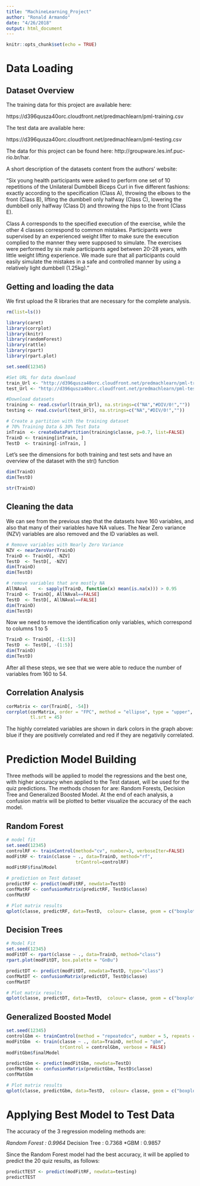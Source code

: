 ```yaml
---
title: "MachineLearning_Project"
author: "Ronald Armando"
date: "4/26/2018"
output: html_document
---
```


```r
knitr::opts_chunk$set(echo = TRUE)
```

# Data Loading

## Dataset Overview
The training data for this project are available here:

https://d396qusza40orc.cloudfront.net/predmachlearn/pml-training.csv

The test data are available here:

https://d396qusza40orc.cloudfront.net/predmachlearn/pml-testing.csv

The data for this project can be found here: http://groupware.les.inf.puc-rio.br/har.

A short description of the datasets content from the authors’ website:

“Six young health participants were asked to perform one set of 10 repetitions of the Unilateral Dumbbell Biceps Curl in five different fashions: exactly according to the specification (Class A), throwing the elbows to the front (Class B), lifting the dumbbell only halfway (Class C), lowering the dumbbell only halfway (Class D) and throwing the hips to the front (Class E).

Class A corresponds to the specified execution of the exercise, while the other 4 classes correspond to common mistakes. Participants were supervised by an experienced weight lifter to make sure the execution complied to the manner they were supposed to simulate. The exercises were performed by six male participants aged between 20-28 years, with little weight lifting experience. We made sure that all participants could easily simulate the mistakes in a safe and controlled manner by using a relatively light dumbbell (1.25kg)."

## Getting and loading the data
We first upload the R libraries that are necessary for the complete analysis.

```r
rm(list=ls())  

library(caret)
library(corrplot)
library(knitr)
library(randomForest)
library(rattle)
library(rpart)
library(rpart.plot)

set.seed(12345)

#Set URL for data download
train_Url <- "http://d396qusza40orc.cloudfront.net/predmachlearn/pml-training.csv"
test_Url <- "http://d396qusza40orc.cloudfront.net/predmachlearn/pml-testing.csv"

#Download datasets
training <- read.csv(url(train_Url), na.strings=c("NA","#DIV/0!",""))
testing <- read.csv(url(test_Url), na.strings=c("NA","#DIV/0!",""))

# Create a partition with the training dataset
# 70% Training Data & 30% Test Data
inTrain  <- createDataPartition(training$classe, p=0.7, list=FALSE)
TrainD <- training[inTrain, ]
TestD  <- training[-inTrain, ]
```

Let's see the dimensions for both training and test sets and have an overview of the dataset with the str() function

```r
dim(TrainD)
dim(TestD)

str(TrainD)
```
## Cleaning the data

We can see from the previous step that the datasets have 160 variables, and also that many of their variables have NA values. The Near Zero variance (NZV) variables are also removed and the ID variables as well.

```r
# Remove variables with Nearly Zero Variance
NZV <- nearZeroVar(TrainD)
TrainD <- TrainD[, -NZV]
TestD  <- TestD[, -NZV]
dim(TrainD)
dim(TestD)
```

```r
# remove variables that are mostly NA
AllNAval    <- sapply(TrainD, function(x) mean(is.na(x))) > 0.95
TrainD <- TrainD[, AllNAval==FALSE]
TestD  <- TestD[, AllNAval==FALSE]
dim(TrainD)
dim(TestD)
```

Now we need to remove the identification only variables, which correspond to columns 1 to 5

```r
TrainD <- TrainD[, -(1:5)]
TestD  <- TestD[, -(1:5)]
dim(TrainD)
dim(TestD)
```

After all these steps, we see that we were able to reduce the number of variables from 160 to 54.

## Correlation Analysis

```r
corMatrix <- cor(TrainD[, -54])
corrplot(corMatrix, order = "FPC", method = "ellipse", type = "upper", 
         tl.srt = 45)
```


The highly correlated variables are shown in dark colors in the graph above: blue if they are positively correlated and red if they are negativily correlated.


# Prediction Model Building

Three methods will be applied to model the regressions and the best one, with higher accuracy when applied to the Test dataset, will be used for the quiz predictions. 
The methods chosen for are: Random Forests, Decision Tree and Generalized Boosted Model.
At the end of each analysis, a confusion matrix will be plotted to better visualize the accuracy of the each model.

## Random Forest

```r
# model fit
set.seed(12345)
controlRF <- trainControl(method="cv", number=3, verboseIter=FALSE)
modFitRF <- train(classe ~ ., data=TrainD, method="rf",
                          trControl=controlRF)
modFitRF$finalModel
```

```r
# prediction on Test dataset
predictRF <- predict(modFitRF, newdata=TestD)
confMatRF <- confusionMatrix(predictRF, TestD$classe)
confMatRF
```

```r
# Plot matrix results
qplot(classe, predictRF, data=TestD,  colour= classe, geom = c("boxplot", "jitter"), main = paste("Random Forest - Accuracy =", round(confMatRF$overall['Accuracy'], 4)), xlab = "Observation", ylab = "Prediction")

```

## Decision Trees

```r
# Model Fit
set.seed(12345)
modFitDT <- rpart(classe ~ ., data=TrainD, method="class")
rpart.plot(modFitDT, box.palette = "GnBu")
```

```r
predictDT <- predict(modFitDT, newdata=TestD, type="class")
confMatDT <- confusionMatrix(predictDT, TestD$classe)
confMatDT
```

```r
# Plot matrix results
qplot(classe, predictDT, data=TestD,  colour= classe, geom = c("boxplot", "jitter"), main = paste("Decision Tree - Accuracy =",round(confMatDT$overall['Accuracy'], 4)), xlab = "Observation", ylab = "Prediction")
```

## Generalized Boosted Model

```r
set.seed(12345)
controlGbm <- trainControl(method = "repeatedcv", number = 5, repeats = 1)
modFitGbm  <- train(classe ~ ., data=TrainD, method = "gbm",
                    trControl = controlGbm, verbose = FALSE)
modFitGbm$finalModel
```

```r
predictGbm <- predict(modFitGbm, newdata=TestD)
confMatGbm <- confusionMatrix(predictGbm, TestD$classe)
confMatGbm
```

```r
# Plot matrix results
qplot(classe, predictGbm, data=TestD,  colour= classe, geom = c("boxplot", "jitter"), main = paste("GBM - Accuracy =", round(confMatGbm$overall['Accuracy'], 4)), xlab = "Observation", ylab = "Prediction")

```



# Applying Best Model to Test Data

The accuracy of the 3 regression modeling methods are:

*Random Forest : 0.9964
*Decision Tree : 0.7368
*GBM : 0.9857

Since the Random Forest model had the best accuracy, it will be applied to predict the 20 quiz results, as follows:

```r
predictTEST <- predict(modFitRF, newdata=testing)
predictTEST
```


